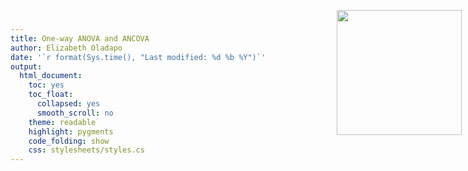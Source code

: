 ```yaml
---
title: One-way ANOVA and ANCOVA
author: Elizabeth Oladapo
date: '`r format(Sys.time(), "Last modified: %d %b %Y")`'
output: 
  html_document: 
    toc: yes
    toc_float: 
      collapsed: yes
      smooth_scroll: no
    theme: readable
    highlight: pygments
    code_folding: show
    css: stylesheets/styles.cs
---
```


<img src="unilogo.jpg" style="position:absolute;top:40px;right:10px;" width="200" />

 
